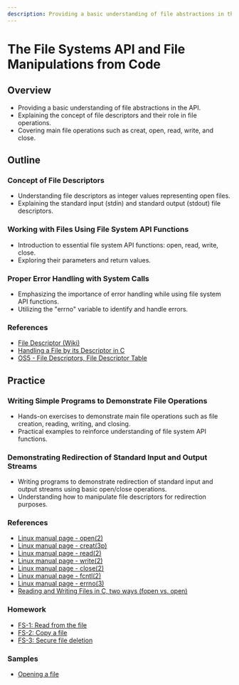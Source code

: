 ```yaml
---
description: Providing a basic understanding of file abstractions in the API. Explaining the concept of file descriptors and their role in file operations.
---
```


# The File Systems API and File Manipulations from Code

## Overview
- Providing a basic understanding of file abstractions in the API.
- Explaining the concept of file descriptors and their role in file operations.
- Covering main file operations such as creat, open, read, write, and close.

## Outline
### Concept of File Descriptors
   - Understanding file descriptors as integer values representing open files.
   - Explaining the standard input (stdin) and standard output (stdout) file descriptors.

### Working with Files Using File System API Functions
   - Introduction to essential file system API functions: open, read, write, close.
   - Exploring their parameters and return values.

### Proper Error Handling with System Calls
   - Emphasizing the importance of error handling while using file system API functions.
   - Utilizing the "errno" variable to identify and handle errors.

### References
   - [File Descriptor (Wiki)](https://en.wikipedia.org/wiki/File_descriptor)
   - [Handling a File by its Descriptor in C](https://www.codequoi.com/en/handling-a-file-by-its-descriptor-in-c/)
   - [OS5 - File Descriptors, File Descriptor Table](https://www.youtube.com/watch?v=crd2hgzBVTo)

## Practice
### Writing Simple Programs to Demonstrate File Operations
   - Hands-on exercises to demonstrate main file operations such as file creation, reading, writing, and closing.
   - Practical examples to reinforce understanding of file system API functions.

### Demonstrating Redirection of Standard Input and Output Streams
   - Writing programs to demonstrate redirection of standard input and output streams using basic open/close operations.
   - Understanding how to manipulate file descriptors for redirection purposes.

### References
   - [Linux manual page - open(2)](https://man7.org/linux/man-pages/man2/open.2.html)
   - [Linux manual page - creat(3p)](https://man7.org/linux/man-pages/man3/creat.3p.html)
   - [Linux manual page - read(2)](https://man7.org/linux/man-pages/man2/read.2.html)
   - [Linux manual page - write(2)](https://man7.org/linux/man-pages/man2/write.2.html)
   - [Linux manual page - close(2)](https://man7.org/linux/man-pages/man2/close.2.html)
   - [Linux manual page - fcntl(2)](https://man7.org/linux/man-pages/man2/fcntl.2.html)
   - [Linux manual page - errno(3)](https://man7.org/linux/man-pages/man3/errno.3.html)
   - [Reading and Writing Files in C, two ways (fopen vs. open)](https://www.youtube.com/watch?v=BQJBe4IbsvQ)

### Homework
   - [FS-1: Read from the file](/system-programming/tasks/file-systems/read-file/)
   - [FS-2: Copy a file](/system-programming/tasks/file-systems/copy-file/)
   - [FS-3: Secure file deletion](/system-programming/tasks/file-systems/secure-file-deletion/)
   
### Samples
   - [Opening a file](/system-programming/samples/open-file/)